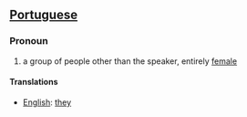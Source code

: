 ==[[Portuguese]]==
===Pronoun===
#a group of people other than the speaker, entirely [[female]]

====Translations====
*[[English]]: [[they]]